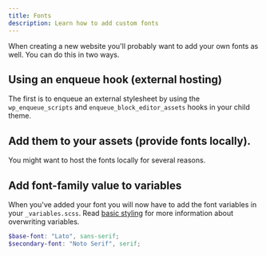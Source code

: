 ```yaml
---
title: Fonts
description: Learn how to add custom fonts
---
```


When creating a new website you'll probably want to add your own fonts as well. You can do this in two ways.

## Using an enqueue hook (external hosting)

The first is to enqueue an external stylesheet by using the `wp_enqueue_scripts` and `enqueue_block_editor_assets` hooks in your child theme.

## Add them to your assets (provide fonts locally).

You might want to host the fonts locally for several reasons.

## Add font-family value to variables

When you've added your font you will now have to add the font variables in your `_variables.scss`. Read [basic styling](/basics/basic-styling) for more information about overwriting variables.

```scss
$base-font: "Lato", sans-serif;
$secondary-font: "Noto Serif", serif;
```
